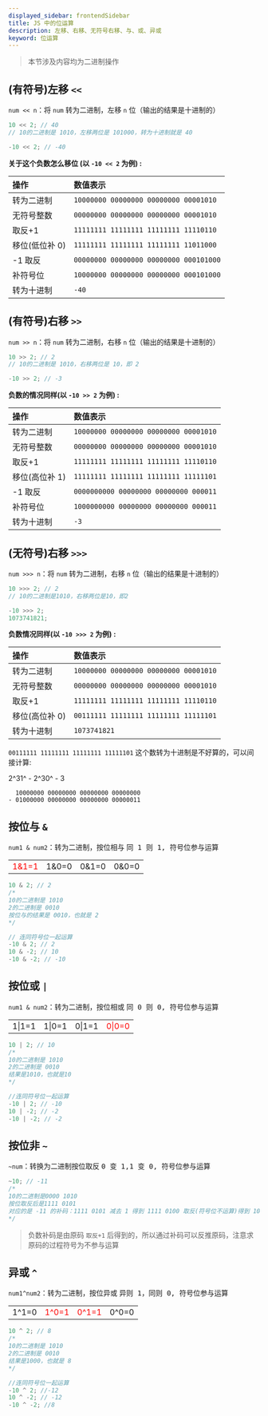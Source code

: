 ```yaml
---
displayed_sidebar: frontendSidebar
title: JS 中的位运算
description: 左移、右移、无符号右移、与、或、异或
keyword: 位运算
---
```


<Author count={2300} publish="2019-9-9 18:55" update="2023-6-13 10:46" />

> <Emphasis>本节涉及内容均为二进制操作</Emphasis>

## (有符号)左移 `<<`

`num << n`：将 `num` 转为二进制，左移 `n` 位（输出的结果是十进制的）

```js
10 << 2; // 40
// 10的二进制是 1010，左移两位是 101000，转为十进制就是 40

-10 << 2; // -40
```

**关于这个负数怎么移位 (以 `-10 << 2` 为例) :**

| 操作           | 数值表示                               |
| :------------- | :------------------------------------- |
| 转为二进制     | `10000000 00000000 00000000 00001010`  |
| 无符号整数     | `00000000 00000000 00000000 00001010`  |
| 取反+1         | `11111111 11111111 11111111 11110110`  |
| 移位(低位补 0) | `11111111 11111111 11111111 11011000`  |
| -1 取反        | `00000000 00000000 00000000 000101000` |
| 补符号位       | `10000000 00000000 00000000 000101000` |
| 转为十进制     | `-40`                                  |

## (有符号)右移 `>>`

`num >> n`：将 `num` 转为二进制，右移 `n` 位（输出的结果是十进制的）

```js
10 >> 2; // 2
// 10的二进制是 1010，右移两位是 10，即 2

-10 >> 2; // -3
```

**负数的情况同样(以 `-10 >> 2` 为例) :**

| 操作           | 数值表示                              |
| :------------- | :------------------------------------ |
| 转为二进制     | `10000000 00000000 00000000 00001010` |
| 无符号整数     | `00000000 00000000 00000000 00001010` |
| 取反+1         | `11111111 11111111 11111111 11110110` |
| 移位(高位补 1) | `11111111 11111111 11111111 11111101` |
| -1 取反        | `0000000000 00000000 00000000 000011` |
| 补符号位       | `1000000000 00000000 00000000 000011` |
| 转为十进制     | `-3`                                  |

## (无符号)右移 `>>>`

`num >>> n`：将 `num` 转为二进制，右移 `n` 位（输出的结果是十进制的）

```js
10 >>> 2; // 2
// 10的二进制是1010，右移两位是10，即2

-10 >>> 2;
1073741821;
```

**负数情况同样(以 `-10 >>> 2` 为例) :**

| 操作           | 数值表示                              |
| :------------- | :------------------------------------ |
| 转为二进制     | `10000000 00000000 00000000 00001010` |
| 无符号整数     | `00000000 00000000 00000000 00001010` |
| 取反+1         | `11111111 11111111 11111111 11110110` |
| 移位(高位补 0) | `00111111 11111111 11111111 11111101` |
| 转为十进制     | `1073741821`                          |

`00111111 11111111 11111111 11111101` 这个数转为十进制是不好算的，可以间接计算:

2^31^ - 2^30^ - 3

```
  10000000 00000000 00000000 00000000
- 01000000 00000000 00000000 00000011
```

## 按位与 `&`

`num1 & num2`：转为二进制，按位相与 <kbd>同 1 则 1, 符号位参与运算 </kbd>

|                                |       |       |       |
| :----------------------------- | :---- | :---- | :---- |
| <font color="red">1&1=1</font> | 1&0=0 | 0&1=0 | 0&0=0 |

```js
10 & 2; // 2
/*
10的二进制是 1010
2的二进制是 0010
按位与的结果是 0010，也就是 2
*/

// 连同符号位一起运算
-10 & 2; // 2
10 & -2; // 10
-10 & -2; // -10
```

## 按位或 `|`

`num1 & num2`：转为二进制，按位相或 <kbd>同 0 则 0, 符号位参与运算 </kbd>

|        |        |        |                                 |
| ------ | ------ | ------ | ------------------------------- |
| 1\|1=1 | 1\|0=1 | 0\|1=1 | <font color="red">0\|0=0</font> |

```js
10 | 2; // 10
/*
10的二进制是 1010
2的二进制是 0010
结果是1010，也就是10
*/

//连同符号位一起运算
-10 | 2; // -10
10 | -2; // -2
-10 | -2; // -2
```

## 按位非 `~`

`~num`：转换为二进制按位取反 <kbd>0 变 1,1 变 0, 符号位参与运算</kbd>

```js
~10; // -11
/*
10的二进制是0000 1010
按位取反后是1111 0101
对应的是 -11 的补码：1111 0101 减去 1 得到 1111 0100 取反(符号位不运算)得到 1000 1011
*/
```

> 负数补码是由原码 `取反+1` 后得到的，所以通过补码可以反推原码，注意求原码的过程符号为不参与运算

## 异或 `^`

`num1^num2`：转为二进制，按位异或 <kbd>异则 1，同则 0, 符号位参与运算</kbd>

|       |                                |                                |       |
| ----- | ------------------------------ | ------------------------------ | ----- |
| 1^1=0 | <font color="red">1^0=1</font> | <font color="red">0^1=1</font> | 0^0=0 |

```js
10 ^ 2; // 8
/*
10的二进制是 1010
2的二进制是 0010
结果是1000，也就是 8
*/

//连同符号位一起运算
-10 ^ 2; //-12
10 ^ -2; // -12
-10 ^ -2; //8
```
